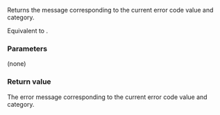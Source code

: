 {{cpp/error/error_code/title|message}}
{{cpp/error/error_code/navbar}}
{{ddcl|since=c++11|
std::string message() const;
}}

Returns the message corresponding to the current error code value and category.

Equivalent to {{c|category().message(value())}}.

===Parameters===
(none)

===Return value===
The error message corresponding to the current error code value and category.

{{cpp/impldef exception}}

{{langlinks|de|es|fr|it|ja|pt|ru|zh}}
